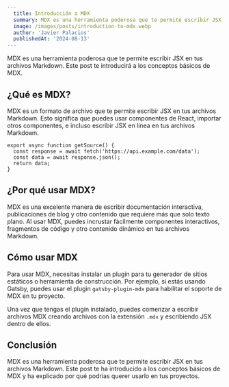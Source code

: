 ```yaml
---
  title: Introducción a MDX
  summary: MDX es una herramienta poderosa que te permite escribir JSX en tus archivos Markdown. Este post te introducirá a los conceptos básicos de MDX.
  image: /images/posts/introduction-to-mdx.webp
  author: 'Javier Palacios'
  publishedAt: '2024-08-13'
---
```


MDX es una herramienta poderosa que te permite escribir JSX en tus archivos
Markdown. Este post te introducirá a los conceptos básicos de MDX.

## ¿Qué es MDX?

MDX es un formato de archivo que te permite escribir JSX en tus archivos
Markdown. Esto significa que puedes usar componentes de React, importar otros
componentes, e incluso escribir JSX en línea en tus archivos Markdown.

```
export async function getSource() {
  const response = await fetch('https://api.example.com/data');
  const data = await response.json();
  return data;
}
```

## ¿Por qué usar MDX?

MDX es una excelente manera de escribir documentación interactiva, publicaciones
de blog y otro contenido que requiere más que solo texto plano. Al usar MDX,
puedes incrustar fácilmente componentes interactivos, fragmentos de código y
otro contenido dinámico en tus archivos Markdown.

<Counter />

## Cómo usar MDX

Para usar MDX, necesitas instalar un plugin para tu generador de sitios
estáticos o herramienta de construcción. Por ejemplo, si estás usando Gatsby,
puedes usar el plugin `gatsby-plugin-mdx` para habilitar el soporte de MDX en tu
proyecto.

Una vez que tengas el plugin instalado, puedes comenzar a escribir archivos MDX
creando archivos con la extensión `.mdx` y escribiendo JSX dentro de ellos.

## Conclusión

MDX es una herramienta poderosa que te permite escribir JSX en tus archivos
Markdown. Este post te ha introducido a los conceptos básicos de MDX y ha
explicado por qué podrías querer usarlo en tus proyectos.
